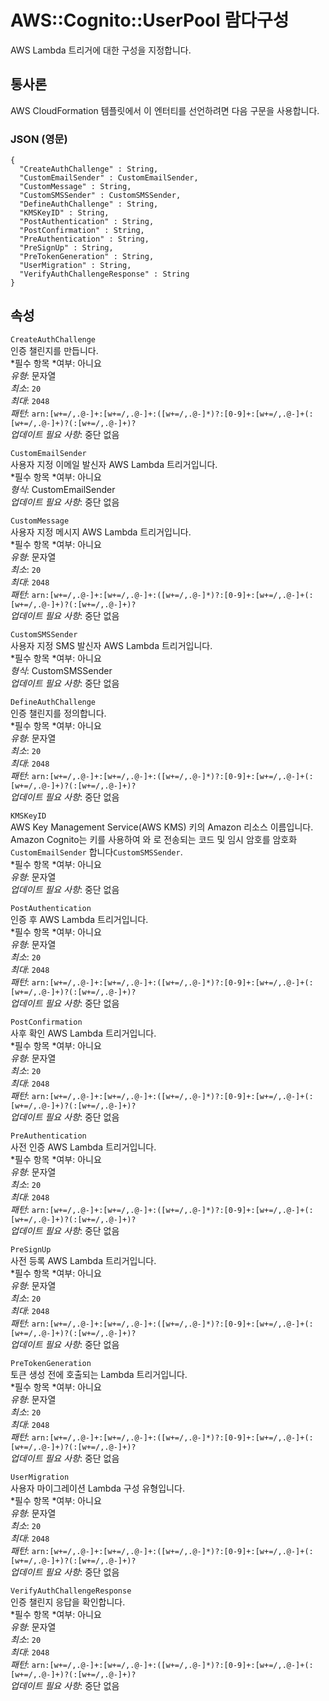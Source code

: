 # AWS::Cognito::UserPool 람다구성

AWS Lambda 트리거에 대한 구성을 지정합니다.

## 통사론

AWS CloudFormation 템플릿에서 이 엔터티를 선언하려면 다음 구문을 사용합니다.

### JSON (영문)

```
{
  "CreateAuthChallenge" : String,
  "CustomEmailSender" : CustomEmailSender,
  "CustomMessage" : String,
  "CustomSMSSender" : CustomSMSSender,
  "DefineAuthChallenge" : String,
  "KMSKeyID" : String,
  "PostAuthentication" : String,
  "PostConfirmation" : String,
  "PreAuthentication" : String,
  "PreSignUp" : String,
  "PreTokenGeneration" : String,
  "UserMigration" : String,
  "VerifyAuthChallengeResponse" : String
}
```

## 속성

`CreateAuthChallenge`  
인증 챌린지를 만듭니다.  
*필수 항목 *여부: 아니요  
_유형_: 문자열  
_최소_: `20`  
_최대_: `2048`  
_패턴_: `arn:[w+=/,.@-]+:[w+=/,.@-]+:([w+=/,.@-]*)?:[0-9]+:[w+=/,.@-]+(:[w+=/,.@-]+)?(:[w+=/,.@-]+)?`  
_업데이트 필요 사항_: 중단 없음

`CustomEmailSender`  
사용자 지정 이메일 발신자 AWS Lambda 트리거입니다.  
*필수 항목 *여부: 아니요  
_형식_: CustomEmailSender  
_업데이트 필요 사항_: 중단 없음

`CustomMessage`  
사용자 지정 메시지 AWS Lambda 트리거입니다.  
*필수 항목 *여부: 아니요  
_유형_: 문자열  
_최소_: `20`  
_최대_: `2048`  
_패턴_: `arn:[w+=/,.@-]+:[w+=/,.@-]+:([w+=/,.@-]*)?:[0-9]+:[w+=/,.@-]+(:[w+=/,.@-]+)?(:[w+=/,.@-]+)?`  
_업데이트 필요 사항_: 중단 없음

`CustomSMSSender`  
사용자 지정 SMS 발신자 AWS Lambda 트리거입니다.  
*필수 항목 *여부: 아니요  
_형식_: CustomSMSSender  
_업데이트 필요 사항_: 중단 없음

`DefineAuthChallenge`  
인증 챌린지를 정의합니다.  
*필수 항목 *여부: 아니요  
_유형_: 문자열  
_최소_: `20`  
_최대_: `2048`  
_패턴_: `arn:[w+=/,.@-]+:[w+=/,.@-]+:([w+=/,.@-]*)?:[0-9]+:[w+=/,.@-]+(:[w+=/,.@-]+)?(:[w+=/,.@-]+)?`  
_업데이트 필요 사항_: 중단 없음

`KMSKeyID`  
AWS Key Management Service(AWS KMS) 키의 Amazon 리소스 이름입니다. Amazon Cognito는 키를 사용하여 와 로 전송되는 코드 및 임시 암호를 암호화 `CustomEmailSender` 합니다`CustomSMSSender`.  
*필수 항목 *여부: 아니요  
_유형_: 문자열  
_업데이트 필요 사항_: 중단 없음

`PostAuthentication`  
인증 후 AWS Lambda 트리거입니다.  
*필수 항목 *여부: 아니요  
_유형_: 문자열  
_최소_: `20`  
_최대_: `2048`  
_패턴_: `arn:[w+=/,.@-]+:[w+=/,.@-]+:([w+=/,.@-]*)?:[0-9]+:[w+=/,.@-]+(:[w+=/,.@-]+)?(:[w+=/,.@-]+)?`  
_업데이트 필요 사항_: 중단 없음

`PostConfirmation`  
사후 확인 AWS Lambda 트리거입니다.  
*필수 항목 *여부: 아니요  
_유형_: 문자열  
_최소_: `20`  
_최대_: `2048`  
_패턴_: `arn:[w+=/,.@-]+:[w+=/,.@-]+:([w+=/,.@-]*)?:[0-9]+:[w+=/,.@-]+(:[w+=/,.@-]+)?(:[w+=/,.@-]+)?`  
_업데이트 필요 사항_: 중단 없음

`PreAuthentication`  
사전 인증 AWS Lambda 트리거입니다.  
*필수 항목 *여부: 아니요  
_유형_: 문자열  
_최소_: `20`  
_최대_: `2048`  
_패턴_: `arn:[w+=/,.@-]+:[w+=/,.@-]+:([w+=/,.@-]*)?:[0-9]+:[w+=/,.@-]+(:[w+=/,.@-]+)?(:[w+=/,.@-]+)?`  
_업데이트 필요 사항_: 중단 없음

`PreSignUp`  
사전 등록 AWS Lambda 트리거입니다.  
*필수 항목 *여부: 아니요  
_유형_: 문자열  
_최소_: `20`  
_최대_: `2048`  
_패턴_: `arn:[w+=/,.@-]+:[w+=/,.@-]+:([w+=/,.@-]*)?:[0-9]+:[w+=/,.@-]+(:[w+=/,.@-]+)?(:[w+=/,.@-]+)?`  
_업데이트 필요 사항_: 중단 없음

`PreTokenGeneration`  
토큰 생성 전에 호출되는 Lambda 트리거입니다.  
*필수 항목 *여부: 아니요  
_유형_: 문자열  
_최소_: `20`  
_최대_: `2048`  
_패턴_: `arn:[w+=/,.@-]+:[w+=/,.@-]+:([w+=/,.@-]*)?:[0-9]+:[w+=/,.@-]+(:[w+=/,.@-]+)?(:[w+=/,.@-]+)?`  
_업데이트 필요 사항_: 중단 없음

`UserMigration`  
사용자 마이그레이션 Lambda 구성 유형입니다.  
*필수 항목 *여부: 아니요  
_유형_: 문자열  
_최소_: `20`  
_최대_: `2048`  
_패턴_: `arn:[w+=/,.@-]+:[w+=/,.@-]+:([w+=/,.@-]*)?:[0-9]+:[w+=/,.@-]+(:[w+=/,.@-]+)?(:[w+=/,.@-]+)?`  
_업데이트 필요 사항_: 중단 없음

`VerifyAuthChallengeResponse`  
인증 챌린지 응답을 확인합니다.  
*필수 항목 *여부: 아니요  
_유형_: 문자열  
_최소_: `20`  
_최대_: `2048`  
_패턴_: `arn:[w+=/,.@-]+:[w+=/,.@-]+:([w+=/,.@-]*)?:[0-9]+:[w+=/,.@-]+(:[w+=/,.@-]+)?(:[w+=/,.@-]+)?`  
_업데이트 필요 사항_: 중단 없음
